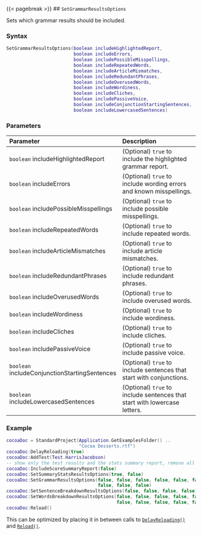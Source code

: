 {{< pagebreak >}}
## `SetGrammarResultsOptions`

Sets which grammar results should be included.

### Syntax {-}

``` .lua
SetGrammarResultsOptions(boolean includeHighlightedReport,
                         boolean includeErrors,
                         boolean includePossibleMisspellings,
                         boolean includeRepeatedWords,
                         boolean includeArticleMismatches,
                         boolean includeRedundantPhrases,
                         boolean includeOverusedWords,
                         boolean includeWordiness,
                         boolean includeCliches,
                         boolean includePassiveVoice,
                         boolean includeConjunctionStartingSentences,
                         boolean includeLowercasedSentences)
```

### Parameters {-}

**Parameter** | **Description**
| :-- | :-- |
| `boolean` includeHighlightedReport | (Optional) `true` to include the highlighted grammar report. | 
| `boolean` includeErrors | (Optional) `true` to include wording errors and known misspellings. | 
| `boolean` includePossibleMisspellings | (Optional) `true` to include possible misspellings. | 
| `boolean` includeRepeatedWords | (Optional) `true` to include repeated words. | 
| `boolean` includeArticleMismatches | (Optional) `true` to include article mismatches. | 
| `boolean` includeRedundantPhrases | (Optional) `true` to include redundant phrases. | 
| `boolean` includeOverusedWords | (Optional) `true` to include overused words. | 
| `boolean` includeWordiness | (Optional) `true` to include wordiness. | 
| `boolean` includeCliches | (Optional) `true` to include cliches. | 
| `boolean` includePassiveVoice | (Optional) `true` to include passive voice. | 
| `boolean` includeConjunctionStartingSentences | (Optional) `true` to include sentences that start with conjunctions. | 
| `boolean` includeLowercasedSentences | (Optional) `true` to include sentences that start with lowercase letters. |

::: {.minipage data-latex="{\textwidth}"}
### Example {-}

``` .lua
cocoaDoc = StandardProject(Application.GetExamplesFolder() ..
                           "Cocoa Desserts.rtf")
cocoaDoc:DelayReloading(true)
cocoaDoc:AddTest(Test.HarrisJacobson)
-- show only the test results and the stats summary report, remove all other results
cocoaDoc:IncludeScoreSummaryReport(false)
cocoaDoc:SetSummaryStatsResultsOptions(true, false)
cocoaDoc:SetGrammarResultsOptions(false, false, false, false, false, false, false,
                                  false, false, false)
cocoaDoc:SetSentenceBreakdownResultsOptions(false, false, false, false)
cocoaDoc:SetWordsBreakdownResultsOptions(false, false, false, false, false, false,
                                         false, false, false, false, false)
cocoaDoc:Reload()
```
:::

::: {.tipsection data-latex=""}
This can be optimized by placing it in between calls to [`DelayReloading()`](#standard-delayreloading) and [`Reload()`](#standard-reload).
:::
